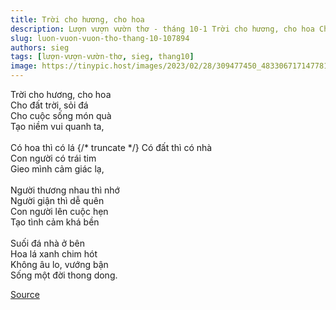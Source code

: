 ```yaml
---
title: Trời cho hương, cho hoa
description: Lượn vượn vườn thơ - tháng 10-1 Trời cho hương, cho hoa Cho đất trời, sỏi đá
slug: luon-vuon-vuon-tho-thang-10-107894
authors: sieg
tags: [lượn-vượn-vườn-thơ, sieg, thang10]
image: https://tinypic.host/images/2023/02/28/309477450_483306717147781_1788038534668834064_n.th.jpg
---
```


Trời cho hương, cho hoa\
Cho đất trời, sỏi đá\
Cho cuộc sống món quà\
Tạo niềm vui quanh ta,\
\
Có hoa thì có lá
{/* truncate */}
Có đất thì có nhà\
Con người có trái tim\
Gieo mình cảm giác lạ,\
\
Người thương nhau thì nhớ\
Người giận thì dễ quên\
Con người lên cuộc hẹn\
Tạo tình cảm khá bền\
\
Suối đá nhà ở bên\
Hoa lá xanh chim hót\
Không âu lo, vướng bận\
Sống một đời thong dong.

[Source](https://www.facebook.com/ape.poem/posts/pfbid0e7XKw53dP5QgUtbAFz8Bwa45PhB4YSF9iUpZd2APcM8Gojzr65EN9MFRP84jbHvKl)
